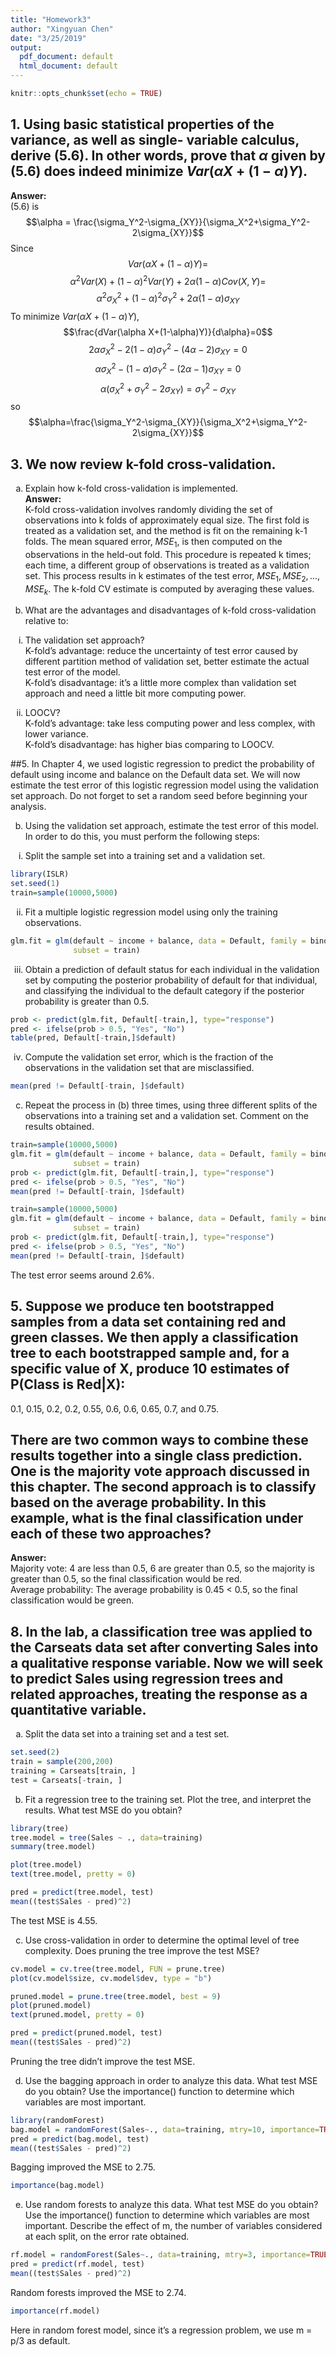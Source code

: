 ```yaml
---
title: "Homework3"
author: "Xingyuan Chen"
date: "3/25/2019"
output:
  pdf_document: default
  html_document: default
---
```


```r
knitr::opts_chunk$set(echo = TRUE)
```



## 1. Using basic statistical properties of the variance, as well as single- variable calculus, derive (5.6). In other words, prove that $\alpha$ given by (5.6) does indeed minimize $Var(\alpha X+(1-\alpha)Y)$.

**Answer:**  
(5.6) is
$$\alpha = \frac{\sigma_Y^2-\sigma_{XY}}{\sigma_X^2+\sigma_Y^2-2\sigma_{XY}}$$
Since
$$Var(\alpha X+(1-\alpha)Y)=$$
$$\alpha^2 Var(X)+(1-\alpha)^2Var(Y)+2\alpha(1-\alpha)Cov(X,Y)=$$
$$\alpha^2\sigma_X^2+(1-\alpha)^2\sigma_Y^2+2\alpha(1-\alpha)\sigma_{XY}$$
To minimize $Var(\alpha X+(1-\alpha)Y)$,
$$\frac{dVar(\alpha X+(1-\alpha)Y)}{d\alpha}=0$$
$$2\alpha\sigma_X^2-2(1-\alpha)\sigma_Y^2-(4\alpha-2)\sigma_{XY}=0$$
$$\alpha\sigma_X^2-(1-\alpha)\sigma_Y^2-(2\alpha-1)\sigma_{XY}=0$$
$$\alpha(\sigma_X^2+\sigma_Y^2-2\sigma_{XY})=\sigma_Y^2-\sigma_{XY}$$
so$$\alpha=\frac{\sigma_Y^2-\sigma_{XY}}{\sigma_X^2+\sigma_Y^2-2\sigma_{XY}}$$

## 3. We now review k-fold cross-validation.

(a) Explain how k-fold cross-validation is implemented.  
**Answer:**   
K-fold cross-validation involves randomly dividing the set of observations into k folds of approximately equal size. The first fold is treated as a validation set, and the method is fit on the remaining k-1 folds. The mean squared error, $MSE_1$, is then computed on the observations in the held-out fold. This procedure is repeated k times; each time, a different group of observations is treated as a validation set. This process results in k estimates of the test error, $MSE_1, MSE_2,... ,MSE_k$. The k-fold CV estimate is computed by averaging these values.

(b) What are the advantages and disadvantages of k-fold cross-validation relative to: 
i. The validation set approach?  
K-fold's advantage: reduce the uncertainty of test error caused by different partition method of validation set, better estimate the actual test error of the model.  
K-fold's disadvantage: it's a little more complex than validation set approach and need a little bit more computing power.  

ii. LOOCV?  
K-fold's advantage: take less computing power and less complex, with lower variance.  
K-fold's disadvantage: has higher bias comparing to LOOCV.

##5. In Chapter 4, we used logistic regression to predict the probability of default using income and balance on the Default data set. We will now estimate the test error of this logistic regression model using the validation set approach. Do not forget to set a random seed before beginning your analysis.

(b) Using the validation set approach, estimate the test error of this model. In order to do this, you must perform the following steps:  

i. Split the sample set into a training set and a validation set.
```r
library(ISLR)
set.seed(1)
train=sample(10000,5000)
```
ii. Fit a multiple logistic regression model using only the training observations.
```r
glm.fit = glm(default ~ income + balance, data = Default, family = binomial,
              subset = train)
```
iii. Obtain a prediction of default status for each individual in the validation set by computing the posterior probability of default for that individual, and classifying the individual to the default category if the posterior probability is greater than 0.5.
```r
prob <- predict(glm.fit, Default[-train,], type="response")
pred <- ifelse(prob > 0.5, "Yes", "No")
table(pred, Default[-train,]$default)
```
iv. Compute the validation set error, which is the fraction of the observations in the validation set that are misclassified.
```r
mean(pred != Default[-train, ]$default)
```
(c) Repeat the process in (b) three times, using three different splits of the observations into a training set and a validation set. Comment on the results obtained.
```r
train=sample(10000,5000)
glm.fit = glm(default ~ income + balance, data = Default, family = binomial,
              subset = train)
prob <- predict(glm.fit, Default[-train,], type="response")
pred <- ifelse(prob > 0.5, "Yes", "No")
mean(pred != Default[-train, ]$default)
```
```r
train=sample(10000,5000)
glm.fit = glm(default ~ income + balance, data = Default, family = binomial,
              subset = train)
prob <- predict(glm.fit, Default[-train,], type="response")
pred <- ifelse(prob > 0.5, "Yes", "No")
mean(pred != Default[-train, ]$default)
```
The test error seems around 2.6%.

## 5. Suppose we produce ten bootstrapped samples from a data set containing red and green classes. We then apply a classification tree to each bootstrapped sample and, for a specific value of X, produce 10 estimates of P(Class is Red|X):  
0.1, 0.15, 0.2, 0.2, 0.55, 0.6, 0.6, 0.65, 0.7, and 0.75.  

## There are two common ways to combine these results together into a single class prediction. One is the majority vote approach discussed in this chapter. The second approach is to classify based on the average probability. In this example, what is the final classification under each of these two approaches?

**Answer:**  
Majority vote: 4 are less than 0.5, 6 are greater than 0.5, so the majority is greater than 0.5, so the final classification would be red.  
Average probability: The average probability is 0.45 < 0.5, so the final classification would be green.  

## 8. In the lab, a classification tree was applied to the Carseats data set after converting Sales into a qualitative response variable. Now we will seek to predict Sales using regression trees and related approaches, treating the response as a quantitative variable.  

(a) Split the data set into a training set and a test set.  
```r
set.seed(2)
train = sample(200,200)
training = Carseats[train, ]
test = Carseats[-train, ]
```

(b) Fit a regression tree to the training set. Plot the tree, and interpret the results. What test MSE do you obtain?

```r
library(tree)
tree.model = tree(Sales ~ ., data=training)
summary(tree.model)
```
```r
plot(tree.model)
text(tree.model, pretty = 0)
```

```r
pred = predict(tree.model, test)
mean((test$Sales - pred)^2)
```
The test MSE is 4.55.


(c) Use cross-validation in order to determine the optimal level of tree complexity. Does pruning the tree improve the test MSE?
```r
cv.model = cv.tree(tree.model, FUN = prune.tree)
plot(cv.model$size, cv.model$dev, type = "b")
```
```r
pruned.model = prune.tree(tree.model, best = 9)
plot(pruned.model)
text(pruned.model, pretty = 0)
```
```r
pred = predict(pruned.model, test)
mean((test$Sales - pred)^2)
```

Pruning the tree didn't improve the test MSE.

(d) Use the bagging approach in order to analyze this data. What test MSE do you obtain? Use the importance() function to determine which variables are most important.
```r
library(randomForest)
bag.model = randomForest(Sales~., data=training, mtry=10, importance=TRUE)
pred = predict(bag.model, test)
mean((test$Sales - pred)^2)
```
Bagging improved the MSE to 2.75.

```r
importance(bag.model)
```

(e) Use random forests to analyze this data. What test MSE do you obtain? Use the importance() function to determine which variables are most important. Describe the effect of m, the number of variables considered at each split, on the error rate obtained.

```r
rf.model = randomForest(Sales~., data=training, mtry=3, importance=TRUE)
pred = predict(rf.model, test)
mean((test$Sales - pred)^2)
```
Random forests improved the MSE to 2.74.

```r
importance(rf.model)
```

Here in random forest model, since it's a regression problem, we use m = p/3 as default.







